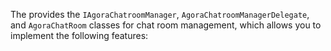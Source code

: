 <PlatformWrapper platform="ios">

The <Vg k="CHAT_SDK"/> provides the `IAgoraChatroomManager`, `AgoraChatroomManagerDelegate`, and `AgoraChatRoom` classes for chat room management, which allows you to implement the following features:
  
</PlatformWrapper>